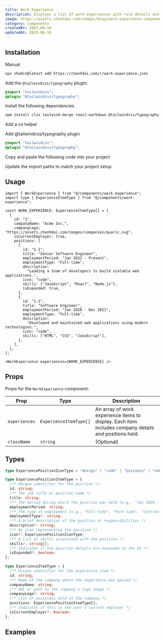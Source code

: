 ```yaml
---
title: Work Experience
description: Displays a list of work experiences with role details and durations.
image: https://assets.chanhdai.com/images/blog/work-experience-component.webp?t=1750149861
category: components
createdAt: 2025-06-16
updatedAt: 2025-06-16
---
```


<ComponentPreview
  name="work-experience-demo"
  openInV0Url="https://chanhdai.com/r/work-experience-block-01.json"
  notProse={false}
  codeCollapsible
/>

## Installation

<CodeTabs className="gap-0">

<TabsList>
  <TabsTriggerShadcnCLI />
  <TabsTrigger value="manual">Manual</TabsTrigger>
</TabsList>

<TabsContent value="cli" className="[&>figure]:last:mb-0">

```bash
npx shadcn@latest add https://chanhdai.com/r/work-experience.json
```

Add the `@tailwindcss/typography` plugin:

```css title="globals.css" showLineNumbers {2}
@import "tailwindcss";
@plugin "@tailwindcss/typography";
```

</TabsContent>

<TabsContent value="manual">

<Steps>

<Step>Install the following dependencies</Step>

```bash
npm install clsx tailwind-merge react-markdown @tailwindcss/typography lucide-react
```

<Step>Add a cn helper</Step>

<ComponentSource
  src="src/lib/utils.ts"
  title="lib/utils.ts"
  showLineNumbers
  collapsible={false}
/>

<Step>Add @tailwindcss/typography plugin</Step>

```css title="globals.css" showLineNumbers {2}
@import "tailwindcss";
@plugin "@tailwindcss/typography";
```

<Step>Copy and paste the following code into your project</Step>

<ComponentSource
  name="work-experience"
  title="components/work-experience.tsx"
  showLineNumbers
/>

<Step>Update the import paths to match your project setup</Step>

</Steps>

</TabsContent>

</CodeTabs>

## Usage

```tsx
import { WorkExperience } from "@/components/work-experience";
import type { ExperienceItemType } from "@/components/work-experience";
```

<CodeCollapsibleWrapper>

```tsx
const WORK_EXPERIENCE: ExperienceItemType[] = [
  {
    id: "1",
    companyName: "Acme Inc.",
    companyLogo: "https://assets.chanhdai.com/images/companies/quaric.svg",
    isCurrentEmployer: true,
    positions: [
      {
        id: "1-1",
        title: "Senior Software Engineer",
        employmentPeriod: "Jan 2022 - Present",
        employmentType: "Full-time",
        description:
          "Leading a team of developers to build scalable web applications.",
        icon: "code",
        skills: ["JavaScript", "React", "Node.js"],
        isExpanded: true,
      },
      {
        id: "1-2",
        title: "Software Engineer",
        employmentPeriod: "Jan 2020 - Dec 2021",
        employmentType: "Full-time",
        description:
          "Developed and maintained web applications using modern technologies.",
        icon: "code",
        skills: ["HTML", "CSS", "JavaScript"],
      },
    ],
  },
];
```

</CodeCollapsibleWrapper>

```tsx
<WorkExperience experiences={WORK_EXPERIENCE} />
```

## Props

Props for the `WorkExperience` component:

| Prop          | Type                   | Description                                                                                          |
| ------------- | ---------------------- | ---------------------------------------------------------------------------------------------------- |
| `experiences` | `ExperienceItemType[]` | An array of work experience items to display. Each item includes company details and positions held. |
| `className`   | `string`               | (Optional)                                                                                           |

## Types

```ts
type ExperiencePositionIconType = "design" | "code" | "business" | "education";

type ExperiencePositionItemType = {
  /** Unique identifier for the position */
  id: string;
  /** The job title or position name */
  title: string;
  /** The period during which the position was held (e.g., "Jan 2020 - Dec 2021") */
  employmentPeriod: string;
  /** The type of employment (e.g., "Full-time", "Part-time", "Contract") */
  employmentType?: string;
  /** A brief description of the position or responsibilities */
  description?: string;
  /** An icon representing the position */
  icon?: ExperiencePositionIconType;
  /** A list of skills associated with the position */
  skills?: string[];
  /** Indicates if the position details are expanded in the UI */
  isExpanded?: boolean;
};

type ExperienceItemType = {
  /** Unique identifier for the experience item */
  id: string;
  /** Name of the company where the experience was gained */
  companyName: string;
  /** URL or path to the company's logo image */
  companyLogo?: string;
  /** List of positions held at the company */
  positions: ExperiencePositionItemType[];
  /** Indicates if this is the user's current employer */
  isCurrentEmployer?: boolean;
};
```

## Examples

<ComponentPreview
  name="work-experience-demo"
  openInV0Url="https://chanhdai.com/r/work-experience-block-01.json"
  notProse={false}
  codeCollapsible
/>
